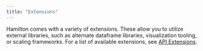```yaml
---
title: "Extensions"
---
```


Hamilton comes with a variety of extensions. These allow you to utilize external
libraries, such as alternate dataframe libraries, visualization tooling, or
scaling frameworks. For a list of available extensions, see
[API Extensions](/api-reference/api-extensions).
